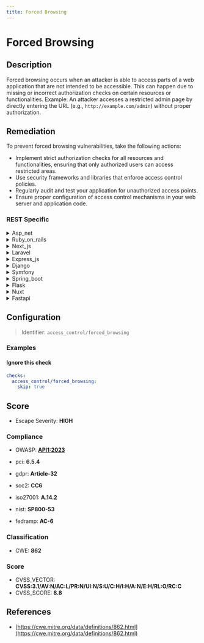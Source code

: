 ```yaml
---
title: Forced Browsing
---
```


# Forced Browsing

## Description

Forced browsing occurs when an attacker is able to access parts of a web application that are not intended to be accessible. This can happen due to missing or incorrect authorization checks on certain resources or functionalities.
Example: An attacker accesses a restricted admin page by directly entering the URL (e.g., `http://example.com/admin`) without proper authorization.

## Remediation

To prevent forced browsing vulnerabilities, take the following actions:

- Implement strict authorization checks for all resources and functionalities, ensuring that only authorized users can access restricted areas.
- Use security frameworks and libraries that enforce access control policies.
- Regularly audit and test your application for unauthorized access points.
- Ensure proper configuration of access control mechanisms in your web server and application code.

### REST Specific

<details>
    <summary>Asp_net</summary>

Ensure that all routes in the ASP.NET application are properly protected by implementing and enforcing authorization checks. Use the [Authorize] attribute on controllers and actions to restrict access to authenticated users.

</details>

<details>
    <summary>Ruby_on_rails</summary>

In Ruby on Rails, use before_action callbacks in your controllers to verify that the current user is authorized to access the route. Implement robust authorization frameworks like Pundit or CanCanCan.

</details>

<details>
    <summary>Next_js</summary>

Implement middleware in Next.js to verify user credentials or tokens before processing requests. Ensure consistent application of these checks across all endpoints.

</details>

<details>
    <summary>Laravel</summary>

Use Laravel's built-in middleware to enforce authentication and authorization. Apply the 'auth' middleware to routes that need protection, and use Laravel's gate features for fine-grained access control.

</details>

<details>
    <summary>Express_js</summary>

Protect routes in Express.js using middleware like Passport.js or express-jwt. Ensure that user credentials and permissions are verified before processing requests.

</details>

<details>
    <summary>Django</summary>

Use Django's built-in decorators such as @login_required for function-based views or LoginRequiredMixin for class-based views. Ensure that all routes correctly check user permissions.

</details>

<details>
    <summary>Symfony</summary>

Implement access controls in Symfony using the 'security.yaml' configuration file. Use voters or access decision managers to check user permissions before granting access to sensitive routes.

</details>

<details>
    <summary>Spring_boot</summary>

Use Spring Security to authenticate and authorize requests in Spring Boot applications. Protect controller methods with annotations like @PreAuthorize to enforce role-based access control.

</details>

<details>
    <summary>Flask</summary>

Protect Flask routes by using decorators like @login_required. Ensure user authentication and authorization before allowing access to state-altering operations.

</details>

<details>
    <summary>Nuxt</summary>

Implement middleware in Nuxt.js to verify user credentials before granting access to sensitive data or actions. Regularly review and update route permissions.

</details>

<details>
    <summary>Fastapi</summary>

Secure FastAPI routes by integrating security dependencies such as OAuth2 with JWT tokens. Apply these dependencies to route operations to ensure that only authenticated users can access certain functionalities.

</details>

## Configuration

> Identifier: `access_control/forced_browsing`

### Examples

#### Ignore this check

```yaml
checks:
  access_control/forced_browsing:
    skip: true
```

## Score

- Escape Severity: **<span className="high-severity">HIGH</span>**

### Compliance

- OWASP: **[API1:2023](https://github.com/OWASP/API-Security/blob/master/editions/2023/en/0xa1-broken-object-level-authorization.md)**

- pci: **6.5.4**
- gdpr: **Article-32**
- soc2: **CC6**

- iso27001: **A.14.2**
- nist: **SP800-53**
- fedramp: **AC-6**

### Classification

- CWE: **862**

### Score

- CVSS_VECTOR: **CVSS:3.1/AV:N/AC:L/PR:N/UI:N/S:U/C:H/I:H/A:N/E:H/RL:O/RC:C**
- CVSS_SCORE: **8.8**

## References

- [https://cwe.mitre.org/data/definitions/862.html](https://cwe.mitre.org/data/definitions/862.html)
